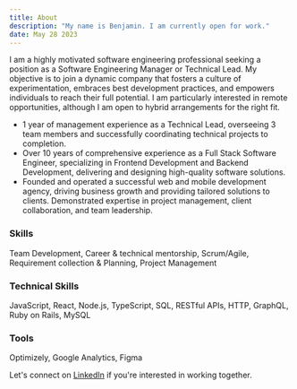 ```yaml
---
title: About
description: "My name is Benjamin. I am currently open for work."
date: May 28 2023
---
```


I am a highly motivated software engineering professional seeking a position as a Software Engineering Manager or Technical Lead. My objective is to join a dynamic company that fosters a culture of experimentation, embraces best development practices, and empowers individuals to reach their full potential. I am particularly interested in remote opportunities, although I am open to hybrid arrangements for the right fit.

<ul>
    <li>1 year of management experience as a Technical Lead, overseeing 3 team members and successfully coordinating technical projects to completion.</li>
    <li>Over 10 years of comprehensive experience as a Full Stack Software Engineer, specializing in Frontend Development and Backend Development, delivering and designing high-quality software solutions.</li>
    <li>Founded and operated a successful web and mobile development agency, driving business growth and providing tailored solutions to clients. Demonstrated expertise in project management, client collaboration, and team leadership.</li>
</ul>

### Skills
Team Development, Career & technical mentorship, Scrum/Agile, Requirement collection & Planning, Project Management

### Technical Skills
JavaScript, React, Node.js, TypeScript, SQL, RESTful APIs, HTTP, GraphQL, Ruby on Rails, MySQL

### Tools
Optimizely, Google Analytics, Figma


Let's connect on <a href="https://www.linkedin.com/in/benjamin-mock/">LinkedIn</a> if you're interested in working together.